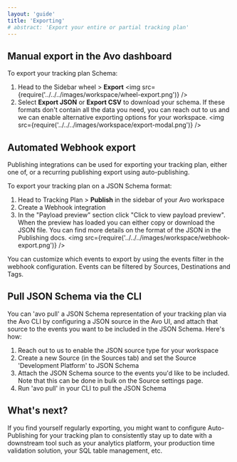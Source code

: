 ```yaml
---
layout: 'guide'
title: 'Exporting'
# abstract: 'Export your entire or partial tracking plan'
---
```




## Manual export in the Avo dashboard

To export your tracking plan Schema:

1. Head to the Sidebar wheel > **Export**
<img src={require('../../../images/workspace/wheel-export.png')} />
2. Select **Export JSON** or **Export CSV** to download your schema. If these formats don't contain all the data you need, you can reach out to us and we can enable alternative exporting options for your workspace.
<img src={require('../../../images/workspace/export-modal.png')} />

## Automated Webhook export

<Link passHref href="/workspace/tracking-plan/publishing"><a>Publishing integrations</a></Link> can be used for exporting your tracking plan, either one of, or a recurring publishing export using auto-publishing.

To export your tracking plan on a JSON Schema format:

1. Head to Tracking Plan > **Publish** in the sidebar of your Avo workspace
2. Create a Webhook integration
3. In the "Payload preview" section click "Click to view payload preview". When the preview has loaded you can either copy or download the JSON file. You can find more details on the format of the JSON in the <Link passHref href="/workspace/tracking-plan/publishing#tracking-plan-model"><a>Publishing docs</a></Link>.
<img src={require('../../../images/workspace/webhook-export.png')} />

You can customize which events to export by using the events filter in the webhook configuration. Events can be filtered by Sources, Destinations and Tags.

## Pull JSON Schema via the CLI

You can 'avo pull' a JSON Schema representation of your tracking plan via the Avo CLI by configuring a JSON source in the Avo UI, and attach that source to the events you want to be included in the JSON Schema. Here's how:

1. Reach out to us to enable the JSON source type for your workspace
2. Create a new Source (in the Sources tab) and set the Source 'Development Platform' to JSON Schema
4. Attach the JSON Schema source to the events you'd like to be included. Note that this can be done in bulk on the Source settings page.
5. Run 'avo pull' in your CLI to pull the JSON Schema


## What's next?

If you find yourself regularly exporting, you might want to <Link passHref href="/workspace/tracking-plan/publishing"><a>configure Auto-Publishing</a></Link> for your tracking plan to consistently stay up to date with a downstream tool such as your analytics platform, your production time validation solution, your SQL table management, etc.